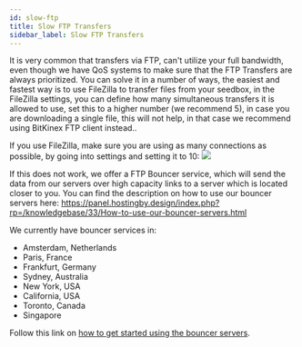 ```yaml
---
id: slow-ftp
title: Slow FTP Transfers
sidebar_label: Slow FTP Transfers
---
```


It is very common that transfers via FTP, can't utilize your full bandwidth, even though we have QoS systems to make sure that the FTP Transfers are always prioritized.
You can solve it in a number of ways, the easiest and fastest way is to use FileZilla to transfer files from your seedbox, in the FileZilla settings, you can define how many simultaneous transfers it is allowed to use, set this to a higher number (we recommend 5), in case you are downloading a single file, this will not help, in that case we recommend using BitKinex FTP client instead..

If you use FileZilla, make sure you are using as many connections as possible, by going into settings and setting it to 10:
![](https://seedbox.io/img/fz6.png)

If this does not work, we offer a FTP Bouncer service, which will send the data from our servers over high capacity links to a server which is located closer to you. You can find the description on how to use our bouncer servers here: https://panel.hostingby.design/index.php?rp=/knowledgebase/33/How-to-use-our-bouncer-servers.html

We currently have bouncer services in:

- Amsterdam, Netherlands
- Paris, France
- Frankfurt, Germany
- Sydney, Australia
- New York, USA
- California, USA
- Toronto, Canada
- Singapore

Follow this link on [how to get started using the bouncer servers](/shared-storage/file-access/bouncer).
